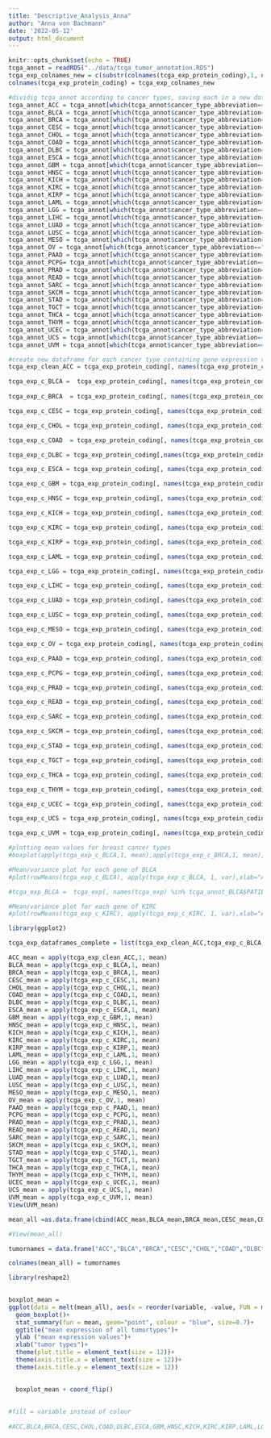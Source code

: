 ```yaml
---
title: "Descriptive_Analysis_Anna"
author: "Anna von Bachmann"
date: '2022-05-12'
output: html_document
---
```


```r
knitr::opts_chunk$set(echo = TRUE)
tcga_annot = readRDS("../data/tcga_tumor_annotation.RDS")
tcga_exp_colnames_new = c(substr(colnames(tcga_exp_protein_coding),1, nchar(colnames(tcga_exp_protein_coding))-3))
colnames(tcga_exp_protein_coding) = tcga_exp_colnames_new
```

```r
#dividig tcga_annot according to cancer types, saving each in a new data frame
tcga_annot_ACC = tcga_annot[which(tcga_annot$cancer_type_abbreviation=="ACC"),]
tcga_annot_BLCA = tcga_annot[which(tcga_annot$cancer_type_abbreviation=="BLCA"),]
tcga_annot_BRCA = tcga_annot[which(tcga_annot$cancer_type_abbreviation=="BRCA"),]
tcga_annot_CESC = tcga_annot[which(tcga_annot$cancer_type_abbreviation=="CESC"),]
tcga_annot_CHOL = tcga_annot[which(tcga_annot$cancer_type_abbreviation=="CHOL"),]
tcga_annot_COAD = tcga_annot[which(tcga_annot$cancer_type_abbreviation=="COAD"),]
tcga_annot_DLBC = tcga_annot[which(tcga_annot$cancer_type_abbreviation=="DLBC"),]
tcga_annot_ESCA = tcga_annot[which(tcga_annot$cancer_type_abbreviation=="ESCA"),]
tcga_annot_GBM = tcga_annot[which(tcga_annot$cancer_type_abbreviation=="GBM"),]
tcga_annot_HNSC = tcga_annot[which(tcga_annot$cancer_type_abbreviation=="HNSC"),]
tcga_annot_KICH = tcga_annot[which(tcga_annot$cancer_type_abbreviation=="KICH"),]
tcga_annot_KIRC = tcga_annot[which(tcga_annot$cancer_type_abbreviation=="KIRC"),]
tcga_annot_KIRP = tcga_annot[which(tcga_annot$cancer_type_abbreviation=="KIRP"),]
tcga_annot_LAML = tcga_annot[which(tcga_annot$cancer_type_abbreviation=="LAML"),]
tcga_annot_LGG = tcga_annot[which(tcga_annot$cancer_type_abbreviation=="LGG"),]
tcga_annot_LIHC = tcga_annot[which(tcga_annot$cancer_type_abbreviation=="LIHC"),]
tcga_annot_LUAD = tcga_annot[which(tcga_annot$cancer_type_abbreviation=="LUAD"),]
tcga_annot_LUSC = tcga_annot[which(tcga_annot$cancer_type_abbreviation=="LUSC"),]
tcga_annot_MESO = tcga_annot[which(tcga_annot$cancer_type_abbreviation=="MESO"),]
tcga_annot_OV = tcga_annot[which(tcga_annot$cancer_type_abbreviation=="OV"),]
tcga_annot_PAAD = tcga_annot[which(tcga_annot$cancer_type_abbreviation=="PAAD"),]
tcga_annot_PCPG= tcga_annot[which(tcga_annot$cancer_type_abbreviation=="PCPG"),]
tcga_annot_PRAD = tcga_annot[which(tcga_annot$cancer_type_abbreviation=="PRAD"),]
tcga_annot_READ = tcga_annot[which(tcga_annot$cancer_type_abbreviation=="READ"),]
tcga_annot_SARC = tcga_annot[which(tcga_annot$cancer_type_abbreviation=="SARC"),]
tcga_annot_SKCM = tcga_annot[which(tcga_annot$cancer_type_abbreviation=="SKCM"),]
tcga_annot_STAD = tcga_annot[which(tcga_annot$cancer_type_abbreviation=="STAD"),]
tcga_annot_TGCT = tcga_annot[which(tcga_annot$cancer_type_abbreviation=="TGCT"),]
tcga_annot_THCA = tcga_annot[which(tcga_annot$cancer_type_abbreviation=="THCA"),]
tcga_annot_THYM = tcga_annot[which(tcga_annot$cancer_type_abbreviation=="THYM"),]
tcga_annot_UCEC = tcga_annot[which(tcga_annot$cancer_type_abbreviation=="UCEC"),]
tcga_annot_UCS = tcga_annot[which(tcga_annot$cancer_type_abbreviation=="UCS"),]
tcga_annot_UVM = tcga_annot[which(tcga_annot$cancer_type_abbreviation=="UVM"),]
```



```r
#create new dataframe for each cancer type containing gene expression values specificly for this cancer type
tcga_exp_clean_ACC = tcga_exp_protein_coding[, names(tcga_exp_protein_coding) %in% tcga_annot_ACC$PATIENT]

tcga_exp_c_BLCA =  tcga_exp_protein_coding[, names(tcga_exp_protein_coding) %in% tcga_annot_BLCA$PATIENT]
  
tcga_exp_c_BRCA  = tcga_exp_protein_coding[, names(tcga_exp_protein_coding) %in% tcga_annot_BRCA$PATIENT]

tcga_exp_c_CESC = tcga_exp_protein_coding[, names(tcga_exp_protein_coding) %in% tcga_annot_CESC$PATIENT]

tcga_exp_c_CHOL = tcga_exp_protein_coding[, names(tcga_exp_protein_coding) %in% tcga_annot_CHOL$PATIENT]

tcga_exp_c_COAD  = tcga_exp_protein_coding[, names(tcga_exp_protein_coding) %in% tcga_annot_COAD$PATIENT]

tcga_exp_c_DLBC = tcga_exp_protein_coding[,names(tcga_exp_protein_coding) %in% tcga_annot_DLBC$PATIENT]

tcga_exp_c_ESCA = tcga_exp_protein_coding[, names(tcga_exp_protein_coding) %in% tcga_annot_ESCA$PATIENT]

tcga_exp_c_GBM = tcga_exp_protein_coding[, names(tcga_exp_protein_coding) %in% tcga_annot_GBM$PATIENT]

tcga_exp_c_HNSC = tcga_exp_protein_coding[, names(tcga_exp_protein_coding) %in% tcga_annot_HNSC$PATIENT]

tcga_exp_c_KICH = tcga_exp_protein_coding[, names(tcga_exp_protein_coding) %in% tcga_annot_KICH$PATIENT]

tcga_exp_c_KIRC = tcga_exp_protein_coding[, names(tcga_exp_protein_coding) %in% tcga_annot_KIRC$PATIENT]

tcga_exp_c_KIRP = tcga_exp_protein_coding[, names(tcga_exp_protein_coding) %in% tcga_annot_KIRP$PATIENT]

tcga_exp_c_LAML = tcga_exp_protein_coding[, names(tcga_exp_protein_coding) %in% tcga_annot_LAML$PATIENT]

tcga_exp_c_LGG = tcga_exp_protein_coding[, names(tcga_exp_protein_coding) %in% tcga_annot_LGG$PATIENT]

tcga_exp_c_LIHC = tcga_exp_protein_coding[, names(tcga_exp_protein_coding) %in% tcga_annot_LIHC$PATIENT]

tcga_exp_c_LUAD = tcga_exp_protein_coding[, names(tcga_exp_protein_coding) %in% tcga_annot_LUAD$PATIENT]

tcga_exp_c_LUSC = tcga_exp_protein_coding[, names(tcga_exp_protein_coding) %in% tcga_annot_LUSC$PATIENT]

tcga_exp_c_MESO = tcga_exp_protein_coding[, names(tcga_exp_protein_coding) %in% tcga_annot_MESO$PATIENT]

tcga_exp_c_OV = tcga_exp_protein_coding[, names(tcga_exp_protein_coding) %in% tcga_annot_OV$PATIENT]

tcga_exp_c_PAAD = tcga_exp_protein_coding[, names(tcga_exp_protein_coding) %in% tcga_annot_PAAD$PATIENT]

tcga_exp_c_PCPG = tcga_exp_protein_coding[, names(tcga_exp_protein_coding) %in% tcga_annot_PCPG$PATIENT]

tcga_exp_c_PRAD = tcga_exp_protein_coding[, names(tcga_exp_protein_coding) %in% tcga_annot_PRAD$PATIENT]

tcga_exp_c_READ = tcga_exp_protein_coding[, names(tcga_exp_protein_coding) %in% tcga_annot_READ$PATIENT]

tcga_exp_c_SARC = tcga_exp_protein_coding[, names(tcga_exp_protein_coding) %in% tcga_annot_SARC$PATIENT]

tcga_exp_c_SKCM = tcga_exp_protein_coding[, names(tcga_exp_protein_coding) %in% tcga_annot_SKCM$PATIENT]

tcga_exp_c_STAD = tcga_exp_protein_coding[, names(tcga_exp_protein_coding) %in% tcga_annot_STAD$PATIENT]

tcga_exp_c_TGCT = tcga_exp_protein_coding[, names(tcga_exp_protein_coding) %in% tcga_annot_TGCT$PATIENT]

tcga_exp_c_THCA = tcga_exp_protein_coding[, names(tcga_exp_protein_coding) %in% tcga_annot_THCA$PATIENT]

tcga_exp_c_THYM = tcga_exp_protein_coding[, names(tcga_exp_protein_coding) %in% tcga_annot_THYM$PATIENT]

tcga_exp_c_UCEC = tcga_exp_protein_coding[, names(tcga_exp_protein_coding) %in% tcga_annot_UCEC$PATIENT]

tcga_exp_c_UCS = tcga_exp_protein_coding[, names(tcga_exp_protein_coding) %in% tcga_annot_UCS$PATIENT]

tcga_exp_c_UVM = tcga_exp_protein_coding[, names(tcga_exp_protein_coding) %in% tcga_annot_ACC$PATIENT]

```


```r
#plotting mean values for breast cancer types
#boxplot(apply(tcga_exp_c_BLCA,1, mean),apply(tcga_exp_c_BRCA,1, mean), xlab="cancer type", ylab = "Average gene expression", names=c("BLCA","BRCA"), main = "General Gene Expression")

```
```r
#Mean/variance plot for each gene of BLCA
#plot(rowMeans(tcga_exp_c_BLCA), apply(tcga_exp_c_BLCA, 1, var),xlab="Average Expression", ylab="Variance", pch=20, cex= .3, main="Mean/Variance plot BLCA")

```

```r
#tcga_exp_BLCA =  tcga_exp[, names(tcga_exp) %in% tcga_annot_BLCA$PATIENT]
```

```r
#Mean/variance plot for each gene of KIRC
#plot(rowMeans(tcga_exp_c_KIRC), apply(tcga_exp_c_KIRC, 1, var),xlab="Average Expression", ylab="Variance", pch=20, cex= .4, main="Mean/Variance plot KIRC")
```
```r

library(ggplot2)

```

```r
tcga_exp_dataframes_complete = list(tcga_exp_clean_ACC,tcga_exp_c_BLCA,tcga_exp_c_BRCA,tcga_exp_c_CESC,tcga_exp_c_CHOL,tcga_exp_c_COAD,tcga_exp_c_DLBC,tcga_exp_c_ESCA,tcga_exp_c_GBM,tcga_exp_c_HNSC,tcga_exp_c_KICH,tcga_exp_c_KIRC,tcga_exp_c_KIRP,tcga_exp_c_LAML,tcga_exp_c_LGG,tcga_exp_c_LIHC,tcga_exp_c_LUAD,tcga_exp_c_LUSC,tcga_exp_c_MESO,tcga_exp_c_OV,tcga_exp_c_PAAD,tcga_exp_c_PCPG,tcga_exp_c_PRAD,tcga_exp_c_READ,tcga_exp_c_SARC,tcga_exp_c_SKCM,tcga_exp_c_STAD,tcga_exp_c_TGCT,tcga_exp_c_THCA,tcga_exp_c_THYM,tcga_exp_c_UCEC,tcga_exp_c_UCS,tcga_exp_c_UVM)

ACC_mean = apply(tcga_exp_clean_ACC,1, mean)
BLCA_mean = apply(tcga_exp_c_BLCA,1, mean)
BRCA_mean = apply(tcga_exp_c_BRCA,1, mean)
CESC_mean = apply(tcga_exp_c_CESC,1, mean)
CHOL_mean = apply(tcga_exp_c_CHOL,1, mean)
COAD_mean = apply(tcga_exp_c_COAD,1, mean)
DLBC_mean = apply(tcga_exp_c_DLBC,1, mean)
ESCA_mean = apply(tcga_exp_c_ESCA,1, mean)
GBM_mean = apply(tcga_exp_c_GBM,1, mean)
HNSC_mean = apply(tcga_exp_c_HNSC,1, mean)
KICH_mean = apply(tcga_exp_c_KICH,1, mean)
KIRC_mean = apply(tcga_exp_c_KIRC,1, mean)
KIRP_mean = apply(tcga_exp_c_KIRP,1, mean)
LAML_mean = apply(tcga_exp_c_LAML,1, mean)
LGG_mean = apply(tcga_exp_c_LGG,1, mean)
LIHC_mean = apply(tcga_exp_c_LIHC,1, mean)
LUAD_mean = apply(tcga_exp_c_LUAD,1, mean)
LUSC_mean = apply(tcga_exp_c_LUSC,1, mean)
MESO_mean = apply(tcga_exp_c_MESO,1, mean)
OV_mean = apply(tcga_exp_c_OV,1, mean)
PAAD_mean = apply(tcga_exp_c_PAAD,1, mean)
PCPG_mean = apply(tcga_exp_c_PCPG,1, mean)
PRAD_mean = apply(tcga_exp_c_PRAD,1, mean)
READ_mean = apply(tcga_exp_c_READ,1, mean)
SARC_mean = apply(tcga_exp_c_SARC,1, mean)
SKCM_mean = apply(tcga_exp_c_SKCM,1, mean)
STAD_mean = apply(tcga_exp_c_STAD,1, mean)
TGCT_mean = apply(tcga_exp_c_TGCT,1, mean)
THCA_mean = apply(tcga_exp_c_THCA,1, mean)
THYM_mean = apply(tcga_exp_c_THYM,1, mean)
UCEC_mean = apply(tcga_exp_c_UCEC,1, mean)
UCS_mean = apply(tcga_exp_c_UCS,1, mean)
UVM_mean = apply(tcga_exp_c_UVM,1, mean)
View(UVM_mean)
```

```r
mean_all =as.data.frame(cbind(ACC_mean,BLCA_mean,BRCA_mean,CESC_mean,CHOL_mean,COAD_mean,DLBC_mean,ESCA_mean,GBM_mean,HNSC_mean,KICH_mean,KIRC_mean,KIRP_mean,LAML_mean,LGG_mean,LIHC_mean,LUAD_mean,LUSC_mean,MESO_mean,OV_mean,PAAD_mean,PCPG_mean,PRAD_mean,READ_mean,SARC_mean,SKCM_mean,STAD_mean,TGCT_mean,THCA_mean,THYM_mean,UCEC_mean,UCS_mean,UVM_mean))

#View(mean_all)

tumornames = data.frame("ACC","BLCA","BRCA","CESC","CHOL","COAD","DLBC","ESCA","GBM","HNSC","KICH","KIRC","KIRP","LAML","LGG","LIHC","LUAD","LUSC","MESO","OV","PAAD","PCPG","PRAD","READ","SARC","SKCM","STAD","TGCT","THCA","THYM","UCEC","UCS","UVM")

colnames(mean_all) = tumornames

library(reshape2)

  
boxplot_mean =
ggplot(data = melt(mean_all), aes(x = reorder(variable, -value, FUN = median), y =value, fill = variable))+
  geom_boxplot()+
  stat_summary(fun = mean, geom="point", colour = "blue", size=0.7)+
  ggtitle("mean expression of all tumortypes")+
  ylab ("mean expression values")+
  xlab("tumor types")+
  theme(plot.title = element_text(size = 12))+
  theme(axis.title.x = element_text(size = 12))+
  theme(axis.title.y = element_text(size = 12))
  

  boxplot_mean + coord_flip()
  
                
#fill = variable instead of colour
  
#ACC,BLCA,BRCA,CESC,CHOL,COAD,DLBC,ESCA,GBM,HNSC,KICH,KIRC,KIRP,LAML,LGG,LIHC,LUAD,LUSC,MESO,OV,PAAD,PCPG,PRAD,READ,SARC,SKCM,STAD,TGCT,THCA,THYM,UCEC,UCS,UVM
```

